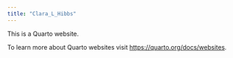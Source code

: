 ```yaml
---
title: "Clara_L_Hibbs"
---
```


This is a Quarto website.

To learn more about Quarto websites visit <https://quarto.org/docs/websites>.
